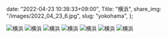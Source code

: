   date: "2022-04-23 10:38:33+09:00",
  Title: "横浜",
  share_img: "/images/2022_04_23_6.jpg",
  slug: "yokohama",
};

![横浜](/images/2022_04_23_1.jpg)
![横浜](/images/2022_04_23_2.jpg)
![横浜](/images/2022_04_23_3.jpg)
![横浜](/images/2022_04_23_4.jpg)
![横浜](/images/2022_04_23_5.jpg)
![横浜](/images/2022_04_23_6.jpg)
![横浜](/images/2022_04_23_7.jpg)
